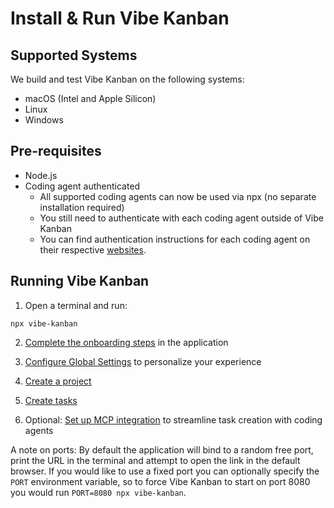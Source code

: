 # Install & Run Vibe Kanban

## Supported Systems

We build and test Vibe Kanban on the following systems:

- macOS (Intel and Apple Silicon)
- Linux
- Windows

## Pre-requisites

- Node.js
- Coding agent authenticated
  - All supported coding agents can now be used via npx (no separate installation required)
  - You still need to authenticate with each coding agent outside of Vibe Kanban
  - You can find authentication instructions for each coding agent on their respective [websites](./supported-coding-agents).

## Running Vibe Kanban

1. Open a terminal and run:

```
npx vibe-kanban
```

2. [Complete the onboarding steps](/getting-started/onboarding) in the application

3. [Configure Global Settings](/getting-started/global-settings) to personalize your experience

4. [Create a project](/user-guide/creating-projects)

5. [Create tasks](/user-guide/creating-tasks)

6. Optional: [Set up MCP integration](/user-guide/vibe-kanban-mcp-server) to streamline task creation with coding agents

A note on ports: By default the application will bind to a random free port, print the URL in the terminal and attempt to open the link in the default browser. If you would like to use a fixed port you can optionally specify the `PORT` environment variable, so to force Vibe Kanban to start on port 8080 you would run `PORT=8080 npx vibe-kanban`.
